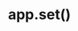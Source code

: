 ---
id: "express_tf_hard_012"
questionType: "TRUE_FALSE"
title: "app.set()"
statement: "app.set('view engine', 'ejs') configures Express to use EJS templates."
difficulty: "HARD"
category: "Express"
correctAnswer: true
explanation: "This tells Express to use EJS when rendering views."
---